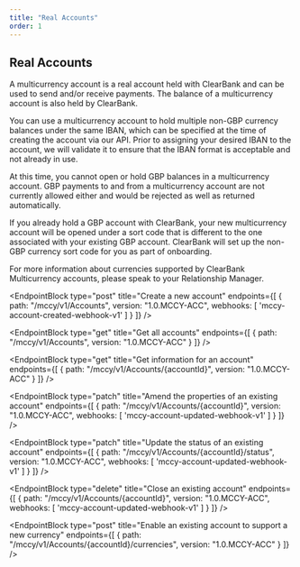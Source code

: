 ```yaml
---
title: "Real Accounts"
order: 1
---
```



## Real Accounts

A multicurrency account is a real account held with ClearBank and can be used to send and/or receive payments. The balance of a multicurrency account is also held by ClearBank.

You can use a multicurrency account to hold multiple non-GBP currency balances under the same IBAN, which can be specified at the time of creating the account via our API. Prior to assigning your desired IBAN to the account, we will validate it to ensure that the IBAN format is acceptable and not already in use.

At this time, you cannot open or hold GBP balances in a multicurrency account. GBP payments to and from a multicurrency account are not currently allowed either and would be rejected as well as returned automatically.

If you already hold a GBP account with ClearBank, your new multicurrency account will be opened under a sort code that is different to the one associated with your existing GBP account. ClearBank will set up the non-GBP currency sort code for you as part of onboarding.

For more information about currencies supported by ClearBank Multicurrency accounts, please speak to your Relationship Manager.

<EndpointBlock
  type="post"
  title="Create a new account"
  endpoints={[
    {
      path: "/mccy/v1/Accounts",
      version: "1.0.MCCY-ACC",
      webhooks: [
        'mccy-account-created-webhook-v1'
      ]
    }
  ]}
/>

<EndpointBlock
  type="get"
  title="Get all accounts"
  endpoints={[
    {
      path: "/mccy/v1/Accounts",
      version: "1.0.MCCY-ACC"
    }
  ]}
/>

<EndpointBlock
  type="get"
  title="Get information for an account"
  endpoints={[
    {
      path: "/mccy/v1/Accounts/{accountId}",
      version: "1.0.MCCY-ACC"
    }
  ]}
/>

<EndpointBlock
  type="patch"
  title="Amend the properties of an existing account"
  endpoints={[
    {
      path: "/mccy/v1/Accounts/{accountId}",
      version: "1.0.MCCY-ACC",
      webhooks: [
        'mccy-account-updated-webhook-v1'
      ]
    }
  ]}
/>

<EndpointBlock
  type="patch"
  title="Update the status of an existing account"
  endpoints={[
    {
      path: "/mccy/v1/Accounts/{accountId}/status",
      version: "1.0.MCCY-ACC",
      webhooks: [
        'mccy-account-updated-webhook-v1'
      ]
    }
  ]}
/>

<EndpointBlock
  type="delete"
  title="Close an existing account"
  endpoints={[
    {
      path: "/mccy/v1/Accounts/{accountId}",
      version: "1.0.MCCY-ACC",
      webhooks: [
        'mccy-account-updated-webhook-v1'
      ]
    }
  ]}
/>

<EndpointBlock
  type="post"
  title="Enable an existing account to support a new currency"
  endpoints={[
    {
      path: "/mccy/v1/Accounts/{accountId}/currencies",
      version: "1.0.MCCY-ACC"
    }
  ]}
/>
